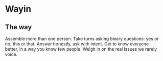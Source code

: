 # Wayin

## The way

Assemble more than one person. Take turns asking binary questions: yes or no, this or that. Answer honestly, ask with intent. Get to know everyone better, in a way you know few people. Weigh in on the real issues we rarely voice.
